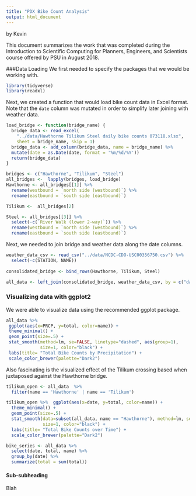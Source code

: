 ```yaml
---
title: "PDX Bike Count Analysis"
output: html_document
---
```

by Kevin 

This document summarizes the work that was completed during the Introduction to Scientific Computing for Planners, Engineers, and Scientists course offered by 
PSU in August 2018.

###Data Loading
We first needed to specify the packages that we would be working with.

```r
library(tidyverse)
library(readxl)
```

Next, we created a function that would load bike count data in Excel format.
Note that the `date` column was mutated in order to simplify later joining with
weather data.

```r
load_bridge <- function(bridge_name) {
  bridge_data <- read_excel(
    "../data/Hawthorne Tilikum Steel daily bike counts 073118.xlsx",
    sheet = bridge_name, skip = 1)
  bridge_data <- add_column(bridge_data, name = bridge_name) %>%
  mutate(date = as.Date(date, format = '%m/%d/%Y'))
  return(bridge_data)
}

bridges <- c("Hawthorne", "Tilikum", "Steel")
all_bridges <-  lapply(bridges, load_bridge)
Hawthorne <- all_bridges[[1]] %>% 
  rename(westbound = `north side (westbound)`) %>%
  rename(eastbound = `south side (eastbound)`) 

Tilikum <-  all_bridges[2]

Steel <- all_bridges[[3]] %>%
  select(-c(`River Walk (lower 2-way)`)) %>% 
  rename(westbound = `north side (westbound)`) %>%
  rename(eastbound = `south side (eastbound)`) 
```
Next, we needed to join bridge and weather data along the date columns.
```r
weather_data_csv <- read_csv("../data/NCDC-CDO-USC00356750.csv") %>% 
  select(-c(STATION, NAME))
  
consolidated_bridge <- bind_rows(Hawthorne, Tilikum, Steel)

all_data <- left_join(consolidated_bridge, weather_data_csv, by = c("date" = "DATE"))
```

### Visualizing data with ggplot2
We were able to visualize data using the recommended ggplot package.
```r
all_data %>%
 ggplot(aes(x=PRCP, y=total, color=name)) + 
 theme_minimal() +
 geom_point(size=.5) +
 stat_smooth(method=lm, se=FALSE, linetype="dashed", aes(group=1), 
             size=1, color="black") +
 labs(title= "Total Bike Counts by Precipitation") +
 scale_color_brewer(palette="Dark2")
```
Also fascinating is the visualized effect of the Tilikum crossing based when
juxtaposed against the Hawthorne bridge.

```r
tilikum_open <- all_data  %>%
  filter(name == 'Hawthorne' | name == 'Tilikum')  

tilikum_open %>%  ggplot(aes(x=date, y=total, color=name)) + 
  theme_minimal() +
  geom_point(size=.5) +
  stat_smooth(data=subset(all_data, name == "Hawthorne"), method=lm, se=FALSE, linetype="dashed", aes(group=1), 
              size=1, color="black") +
  labs(title= "Total Bike Counts over Time") +
  scale_color_brewer(palette="Dark2")

bike_series <- all_data %>%
  select(date, total, name) %>% 
  group_by(date) %>% 
  summarize(total = sum(total))
```

#### Sub-subheading
Blah